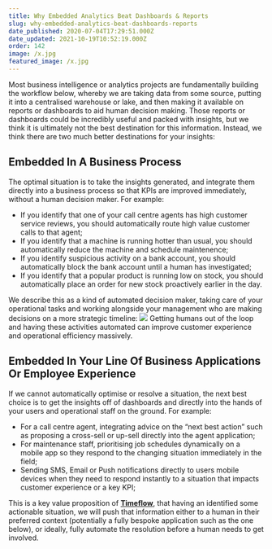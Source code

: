 ```yaml
---
title: Why Embedded Analytics Beat Dashboards & Reports
slug: why-embedded-analytics-beat-dashboards-reports
date_published: 2020-07-04T17:29:51.000Z
date_updated: 2021-10-19T10:52:19.000Z
order: 142
image: /x.jpg
featured_image: /x.jpg
---
```


Most business intelligence or analytics projects are fundamentally building the workflow below, whereby we are taking data from some source, putting it into a centralised warehouse or lake, and then making it available on reports or dashboards to aid human decision making.
Those reports or dashboards could be incredibly useful and packed with insights, but we think it is ultimately not the best destination for this information. Instead, we think there are two much better destinations for your insights:

## Embedded In A Business Process

The optimal situation is to take the insights generated, and integrate them directly into a business process so that KPIs are improved immediately, without a human decision maker. For example:

- If you identify that one of your call centre agents has high customer service reviews, you should automatically route high value customer calls to that agent;
- If you identify that a machine is running hotter than usual, you should automatically reduce the machine and schedule maintenence;
- If you identify suspicious activity on a bank account, you should automatically block the bank account until a human has investigated;
- If you identify that a popular product is running low on stock, you should automatically place an order for new stock proactively earlier in the day.

We describe this as a kind of automated decision maker, taking care of your operational tasks and working alongside your management who are making decisions on a more strategic timeline:
![](/content/images/wordpress/2020/07/Screenshot-2020-07-04-at-18.15.13-1024x439.png)
Getting humans out of the loop and having these activities automated can improve customer experience and operational efficiency massively.

## Embedded In Your Line Of Business Applications Or Employee Experience

If we cannot automatically optimise or resolve a situation, the next best choice is to get the insights off of dashboards and directly into the hands of your users and operational staff on the ground. For example:

- For a call centre agent, integrating advice on the “next best action” such as proposing a cross-sell or up-sell directly into the agent application;
- For maintenance staff, prioritising job schedules dynamically on a mobile app so they respond to the changing situation immediately in the field;
- Sending SMS, Email or Push notifications directly to users mobile devices when they need to respond instantly to a situation that impacts customer experience or a key KPI;

This is a key value proposition of [**Timeflow**](/insights), that having an identified some actionable situation, we will push that information either to a human in their preferred context (potentially a fully bespoke application such as the one below), or ideally, fully automate the resolution before a human needs to get involved.
